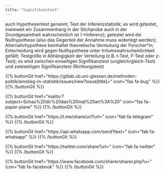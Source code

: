 ```yaml
---
title: "Signifikanztest"
---
```


auch Hypothesentest genannt; Test der Inferenzstatistik; es wird getestet, inwieweit ein Zusammenhang in der Stichprobe auch in der Grundgesamtheit wahrscheinlich ist (->Inferenz); getestet wird die Nullhypothese (also das Gegenteil der Annahme muss widerlegt werden); Alternativhypothese beinhaltet theoretische Vermutung der Forscher*in; Entscheidung wird gegen Nullhypothese unter Irrtumswahrscheinlichkeit gefällt; Testgröße in Abhängigkeit der Verteilung (z.B. t-Test, F-Test oder z-Test); es wird zwischen einseitigen Signifikanztest (ungleich/gleich-Test) und zweiseitigen Signifikanztest (Richtungstest)

{{% buttonGit href=\"https\:\/\/gitlab.ub.uni-giessen.de\/methoden-politik\/einstieg-in-statistik\/issues\/new?issue[title]=\" icon=\"fas fa-bug\" %}} {{% /buttonGit %}} 

{{% buttonGit href=\"mailto\:?subject=Schau\%20dir\%20das\%20mal\%20an\%3A\%20\" icon=\"fas fa-paper-plane\" %}} {{% /buttonGit %}}

{{% buttonGit href=\"https\:\/\/t.me\/share\/url?url=\" icon=\"fab fa-telegram\" %}} {{% /buttonGit %}}

{{% buttonGit href=\"https\:\/\/api.whatsapp.com\/send?text=\" icon=\"fab fa-whatsapp\" %}} {{% /buttonGit %}}

{{% buttonGit href=\"https\:\/\/twitter.com\/share?url=\" icon=\"fab fa-twitter\" %}} {{% /buttonGit %}}

{{% buttonGit href=\"https\:\/\/www.facebook.com\/sharer\/sharer.php?u=\" icon=\"fab fa-facebook\" %}} {{% /buttonGit %}}
